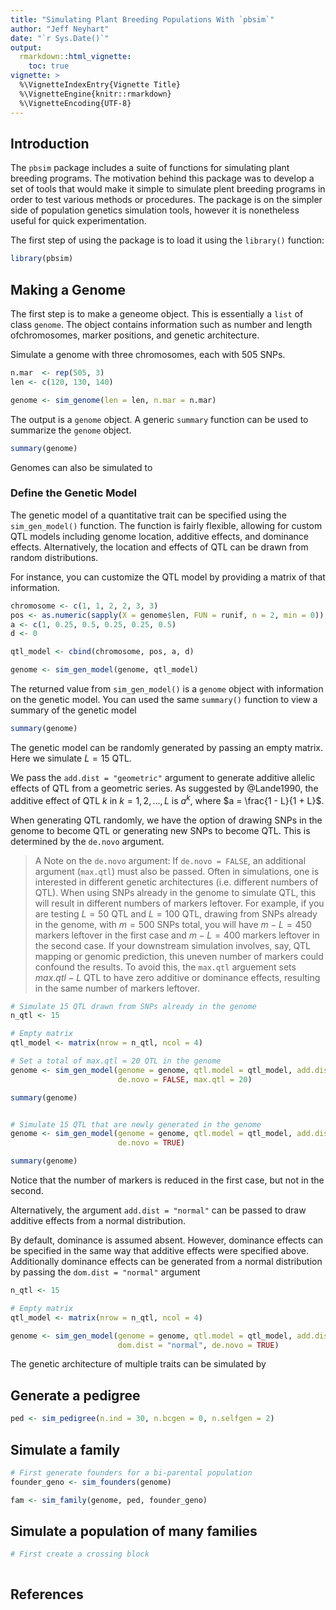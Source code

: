 ```yaml
---
title: "Simulating Plant Breeding Populations With `pbsim`"
author: "Jeff Neyhart"
date: "`r Sys.Date()`"
output: 
  rmarkdown::html_vignette:
    toc: true
vignette: >
  %\VignetteIndexEntry{Vignette Title}
  %\VignetteEngine{knitr::rmarkdown}
  %\VignetteEncoding{UTF-8}
---
```



## Introduction

The `pbsim` package includes a suite of functions for simulating plant breeding programs. The motivation behind this package was to develop a set of tools that would make it simple to simulate plent breeding programs in order to test various methods or procedures. The package is on the simpler side of population genetics simulation tools, however it is nonetheless useful for quick experimentation.

The first step of using the package is to load it using the `library()` function:

```r

library(pbsim)

```


## Making a Genome

The first step is to make a geneome object. This is essentially a `list` of class `genome`. The object contains information such as number and length ofchromosomes, marker positions, and genetic architecture.

Simulate a genome with three chromosomes, each with 505 SNPs.

```r

n.mar  <- rep(505, 3)
len <- c(120, 130, 140)

genome <- sim_genome(len = len, n.mar = n.mar)

```

The output is a `genome` object. A generic `summary` function can be used to summarize the `genome` object.

```r

summary(genome)

```

Genomes can also be simulated to 



### Define the Genetic Model

The genetic model of a quantitative trait can be specified using the `sim_gen_model()` function. The function is fairly flexible, allowing for custom QTL models including genome location, additive effects, and dominance effects. Alternatively, the location and effects of QTL can be drawn from random distributions.

For instance, you can customize the QTL model by providing a matrix of that information.

```r

chromosome <- c(1, 1, 2, 2, 3, 3)
pos <- as.numeric(sapply(X = genome$len, FUN = runif, n = 2, min = 0))
a <- c(1, 0.25, 0.5, 0.25, 0.25, 0.5)
d <- 0

qtl_model <- cbind(chromosome, pos, a, d)

genome <- sim_gen_model(genome, qtl_model)

```

The returned value from `sim_gen_model()` is a `genome` object with information on the genetic model. You can used the same `summary()` function to view a summary of the genetic model

```r

summary(genome)

```



The genetic model can be randomly generated by passing an empty matrix. Here we simulate $L = 15$ QTL. 

We pass the `add.dist = "geometric"` argument to generate additive allelic effects of QTL from a geometric series. As suggested by @Lande1990, the additive effect of QTL $k$ in $k = 1, 2, ..., L$ is $a^k$, where $a = \frac{1 - L}{1 + L}$.

When generating QTL randomly, we have the option of drawing SNPs in the genome to become QTL or generating new SNPs to become QTL. This is determined by the `de.novo` argument. 

> A Note on the `de.novo` argument: If `de.novo = FALSE`, an additional argument (`max.qtl`) must also be passed. Often in simulations, one is interested in different genetic architectures (i.e. different numbers of QTL). When using SNPs already in the genome to simulate QTL, this will result in different numbers of markers leftover. For example, if you are testing $L = 50$ QTL and $L = 100$ QTL, drawing from SNPs already in the genome, with $m = 500$ SNPs total, you will have $m - L = 450$ markers leftover in the first case and $m - L = 400$ markers leftover in the second case. If your downstream simulation involves, say, QTL mapping or genomic prediction, this uneven number of markers could confound the results. To avoid this, the `max.qtl` arguement sets $max.qtl - L$ QTL to have zero additive or dominance effects, resulting in the same number of markers leftover.



```r

# Simulate 15 QTL drawn from SNPs already in the genome
n_qtl <- 15

# Empty matrix
qtl_model <- matrix(nrow = n_qtl, ncol = 4)

# Set a total of max.qtl = 20 QTL in the genome
genome <- sim_gen_model(genome = genome, qtl.model = qtl_model, add.dist = "geometric",
                        de.novo = FALSE, max.qtl = 20)

summary(genome)


# Simulate 15 QTL that are newly generated in the genome
genome <- sim_gen_model(genome = genome, qtl.model = qtl_model, add.dist = "geometric",
                        de.novo = TRUE)

summary(genome)


```

Notice that the number of markers is reduced in the first case, but not in the second.



Alternatively, the argument `add.dist = "normal"` can be passed to draw additive effects from a normal distribution.

By default, dominance is assumed absent. However, dominance effects can be specified in the same way that additive effects were specified above. Additionally dominance effects can be generated from a normal distribution by passing the `dom.dist = "normal"` argument

```r

n_qtl <- 15

# Empty matrix
qtl_model <- matrix(nrow = n_qtl, ncol = 4)

genome <- sim_gen_model(genome = genome, qtl.model = qtl_model, add.dist = "geometric",
                        dom.dist = "normal", de.novo = TRUE)

```


The genetic architecture of multiple traits can be simulated by 



## Generate a pedigree

```r
ped <- sim_pedigree(n.ind = 30, n.bcgen = 0, n.selfgen = 2)

```

## Simulate a family

```r
# First generate founders for a bi-parental population
founder_geno <- sim_founders(genome)

fam <- sim_family(genome, ped, founder_geno)

```

## Simulate a population of many families

```r

# First create a crossing block



```


## References

